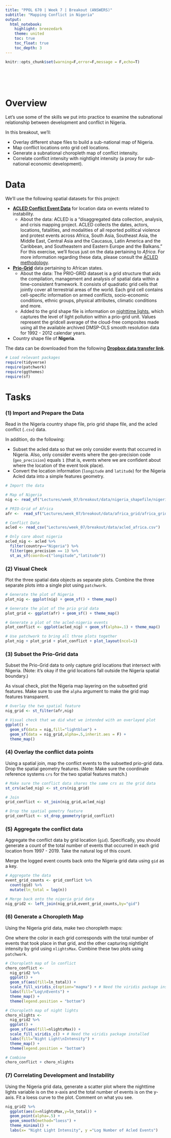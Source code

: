 ```yaml
---
title: "PPOL 670 | Week 7 | Breakout (ANSWERS)"
subtitle: "Mapping Conflict in Nigeria" 
output: 
  html_notebook:
    highlight: breezedark
    theme: united
    toc: true
    toc_float: true
    toc_depth: 3
---
```


```r
knitr::opts_chunk$set(warning=F,error=F,message = F,echo=T)
```

<br><br><br>

# Overview

Let's use some of the skills we put into practice to examine the subnational relationship between development and conflict in Nigeria. 

In this breakout, we'll:

- Overlay different shape files to build a sub-national map of Nigeria.
- Map conflict locations onto grid cell locations.
- Generate a subnational choropleth map of conflict intensity.
- Correlate conflict intensity with nightlight intensity (a proxy for sub-national economic development).

# Data 

We'll use the following spatial datasets for this project:

- [**ACLED Conflict Event Data**](https://acleddata.com) for location data on events related to instability. 
  + About the data: ACLED is a "disaggregated data collection, analysis, and crisis mapping project. ACLED collects the dates, actors, locations, fatalities, and modalities of all reported political violence and protest events across Africa, South Asia, Southeast Asia, the Middle East, Central Asia and the Caucasus, Latin America and the Caribbean, and Southeastern and Eastern Europe and the Balkans." For this exercise, we'll focus just on the data pertaining to _Africa_. For more information regarding these data, please consult the [ACLED methodology](https://acleddata.com/resources/methodology/).
- [**Prio-Grid**](https://grid.prio.org) data pertaining to African states. 
  + About the data: The PRIO-GRID dataset is a grid structure that aids the compilation, management and analysis of spatial data within a time-consistent framework. It consists of quadratic grid cells that jointly cover all terrestrial areas of the world. Each grid cell contains cell-specific information on armed conflicts, socio-economic conditions, ethnic groups, physical attributes, climatic conditions and more.
  + Added to the grid shape file is information on [nighttime lights](https://sos.noaa.gov/datasets/nighttime-lights/), which captures the level of light pollution within a prio-grid unit. Values represent the gridcell average of the cloud-free composites made using all the available archived DMSP-OLS smooth resolution data for 1992 - 2012 calendar years. 
- Country shape file of **Nigeria**. 

The data can be downloaded from the following [**Dropbox data transfer link**](https://www.dropbox.com/t/GyQWP5mP9QDum4AX).


```r
# Load relevant packages
require(tidyverse)
require(patchwork)
require(ggthemes)
require(sf)
```



# Tasks

### (1) Import and Prepare the Data

Read in the Nigeria country shape file, prio grid shape file, and the acled conflict (`.csv`) data. 

In addition, do the following: 

- Subset the acled data so that we only consider events that occurred in Nigeria. Also, only consider events where the geo-precision code (`geo_precision`) equals `1` (that is, events where we are confident about where the location of the event took place). 
- Convert the location information (`longitude` and `latitude`) for the Nigeria Acled data into a simple features geometry.

```r
# Import the data 

# Map of Nigeria
nig <- read_sf("Lectures/week_07/breakout/data/nigeria_shapefile/nigeria.shp")

# PRIO-Grid of Africa 
afr <-  read_sf("Lectures/week_07/breakout/data/africa_grid/africa_grid.shp")

# Conflict Data
acled <- read_csv("Lectures/week_07/breakout/data/acled_africa.csv")

# Only care about nigeria 
acled_nig <- acled %>% 
  filter(country=="Nigeria") %>% 
  filter(geo_precision == 1) %>% 
  st_as_sf(coords=c("longitude","latitude"))
```



### (2) Visual Check

Plot the three spatial data objects as separate plots. Combine the three separate plots into a single plot using `patchwork`. 


```r
# Generate the plot of Nigeria
plot_nig <- ggplot(nig) + geom_sf() + theme_map()

# Generate the plot of the prio grid data
plot_grid <- ggplot(afr) + geom_sf() + theme_map()

# Generate a plot of the acled-nigeria events
plot_conflict <- ggplot(acled_nig) + geom_sf(alpha=.1) + theme_map()

# Use patchwork to bring all three plots together
plot_nig + plot_grid + plot_conflict + plot_layout(ncol=1)
```



### (3) Subset the Prio-Grid data

Subset the Prio-Grid data to only capture grid locations that intersect with Nigeria. (Note: it's okay if the grid locations fall outside the Nigeria spatial boundary.) 

As visual check, plot the Nigeria map layering on the subsetted grid features. Make sure to use the `alpha` argument to make the grid map features transparent. 


```r
# Overlay the two spatial feature
nig_grid <- st_filter(afr,nig)
```

```r
# Visual check that we did what we intended with an overlayed plot
ggplot() +
  geom_sf(data = nig,fill="lightblue") +
  geom_sf(data = nig_grid,alpha=.5,inherit.aes = F) +
  theme_map()
```


### (4) Overlay the conflict data points

Using a spatial join, map the conflict events to the subsetted prio-grid data. Drop the spatial geometry features. (Note: Make sure the coordinate reference systems `crs` for the two spatial features match.)

```r
# Make sure the conflict data shares the same crs as the grid data
st_crs(acled_nig) <- st_crs(nig_grid)

# Join
grid_conflict <- st_join(nig_grid,acled_nig) 

# Drop the spatial gemetry feature
grid_conflict <- st_drop_geometry(grid_conflict)
```


### (5) Aggregate the conflict data 

Aggregate the conflict data by grid location (`gid`). Specifically, you should generate a count of the total number of events that occurred in each grid location from 1997 - 2019. Take the natural log of this count. 

Merge the logged event counts back onto the Nigeria grid data using `gid` as a key. 


```r
# Aggregate the data 
event_grid_counts <- grid_conflict %>% 
  count(gid) %>% 
  mutate(ln_total = log(n))

# Merge back onto the nigeria grid data
nig_grid2 <- left_join(nig_grid,event_grid_counts,by="gid")
```


### (6) Generate a Choropleth Map

Using the Nigeria grid data, make two choropleth maps: 

One where the color in each grid corresponds with the total number of events that took place in that grid, and the other capturing nightlight intensity by grid using `nlightsMax`. Combine these two plots using `patchwork`.

```r
# Choropleth map of ln conflict 
choro_conflict <- 
  nig_grid2 %>% 
  ggplot() +
  geom_sf(aes(fill=ln_total)) +
  scale_fill_viridis_c(option="magma") + # Need the viridis package installed
  labs(fill="Log\nEvents") +
  theme_map() +
  theme(legend.position = "bottom")

# Choropleth map of night lights
choro_nlights <- 
  nig_grid2 %>% 
  ggplot() +
  geom_sf(aes(fill=nlightsMax)) +
  scale_fill_viridis_c() + # Need the viridis package installed
  labs(fill="Night Light\nIntensity") +
  theme_map() +
  theme(legend.position = "bottom")

# Combine
choro_conflict + choro_nlights 
```



### (7) Correlating Development and Instability 

Using the Nigeria grid data, generate a scatter plot where the nighttime lights variable is on the x-axis and the total number of events is on the y-axis. Fit a loess curve to the plot. Comment on what you see. 

```r
nig_grid2 %>% 
  ggplot(aes(x=nlightsMax,y=ln_total)) +
  geom_point(alpha=.5) +
  geom_smooth(method="loess") +
  theme_minimal() +
  labs(x= "Night Light Intensity", y ="Log Number of Acled Events")
```









